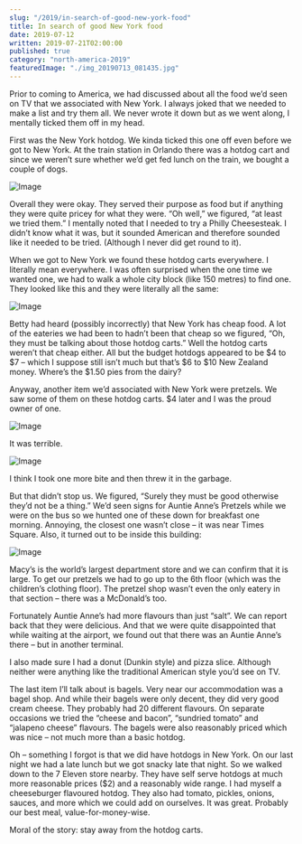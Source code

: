 ```yaml
---
slug: "/2019/in-search-of-good-new-york-food"
title: In search of good New York food
date: 2019-07-12
written: 2019-07-21T02:00:00
published: true
category: "north-america-2019"
featuredImage: "./img_20190713_081435.jpg"
---
```


Prior to coming to America, we had discussed about all the food we’d seen on TV that we associated with New York. I always joked that we needed to make a list and try them all. We never wrote it down but as we went along, I mentally ticked them off in my head.

First was the New York hotdog. We kinda ticked this one off even before we got to New York. At the train station in Orlando there was a hotdog cart and since we weren’t sure whether we’d get fed lunch on the train, we bought a couple of dogs.

![Image](img_20190709_002831.jpg)

Overall they were okay. They served their purpose as food but if anything they were quite pricey for what they were. “Oh well,” we figured, “at least we tried them.” I mentally noted that I needed to try a Philly Cheesesteak. I didn’t know what it was, but it sounded American and therefore sounded like it needed to be tried. (Although I never did get round to it).

When we got to New York we found these hotdog carts everywhere. I literally mean everywhere. I was often surprised when the one time we wanted one, we had to walk a whole city block (like 150 metres) to find one. They looked like this and they were literally all the same:

![Image](img_20190713_081435.jpg)

Betty had heard (possibly incorrectly) that New York has cheap food. A lot of the eateries we had been to hadn’t been that cheap so we figured, “Oh, they must be talking about those hotdog carts.” Well the hotdog carts weren’t that cheap either. All but the budget hotdogs appeared to be $4 to $7 – which I suppose still isn’t much but that’s $6 to $10 New Zealand money. Where’s the $1.50 pies from the dairy?

Anyway, another item we’d associated with New York were pretzels. We saw some of them on these hotdog carts. $4 later and I was the proud owner of one.

![Image](img_20190713_025913.jpg)

It was terrible.

![Image](img_20190713_025954.jpg)

I think I took one more bite and then threw it in the garbage.

But that didn’t stop us. We figured, “Surely they must be good otherwise they’d not be a thing.” We’d seen signs for Auntie Anne’s Pretzels while we were on the bus so we hunted one of these down for breakfast one morning. Annoying, the closest one wasn’t close – it was near Times Square. Also, it turned out to be inside this building:

![Image](img_20190713_094919.jpg)

Macy’s is the world’s largest department store and we can confirm that it is large. To get our pretzels we had to go up to the 6th floor (which was the children’s clothing floor). The pretzel shop wasn’t even the only eatery in that section – there was a McDonald’s too.

Fortunately Auntie Anne’s had more flavours than just “salt”. We can report back that they were delicious. And that we were quite disappointed that while waiting at the airport, we found out that there was an Auntie Anne’s there – but in another terminal.

I also made sure I had a donut (Dunkin style) and pizza slice. Although neither were anything like the traditional American style you’d see on TV.

The last item I’ll talk about is bagels. Very near our accommodation was a bagel shop. And while their bagels were only decent, they did very good cream cheese. They probably had 20 different flavours. On separate occasions we tried the “cheese and bacon”, “sundried tomato” and “jalapeno cheese” flavours. The bagels were also reasonably priced which was nice – not much more than a basic hotdog.

Oh – something I forgot is that we did have hotdogs in New York. On our last night we had a late lunch but we got snacky late that night. So we walked down to the 7 Eleven store nearby. They have self serve hotdogs at much more reasonable prices ($2) and a reasonably wide range. I had myself a cheeseburger flavoured hotdog. They also had tomato, pickles, onions, sauces, and more which we could add on ourselves. It was great. Probably our best meal, value-for-money-wise.

Moral of the story: stay away from the hotdog carts.